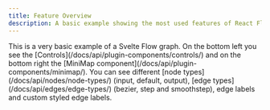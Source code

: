 ```yaml
---
title: Feature Overview
description: A basic example showing the most used features of React Flow - controls, MiniMap, node types, edge types, edge labels, and custom styling.
---
```



<ExampleLayout>
This is a very basic example of a Svelte Flow graph. On the bottom left you see the [Controls](/docs/api/plugin-components/controls/) and on the bottom right the [MiniMap component](/docs/api/plugin-components/minimap/).
You can see different [node types](/docs/api/nodes/node-types/) (input, default, output), [edge types](/docs/api/edges/edge-types/) (bezier, step and smoothstep), edge labels and custom styled edge labels.

<ExampleViewer codePath="examples/feature-overview" />

</ExampleLayout>
